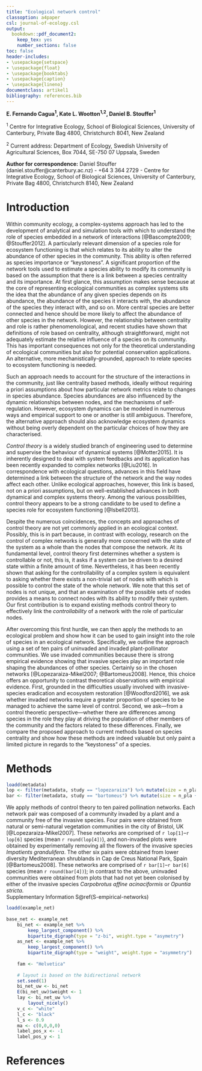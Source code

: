 ```yaml
---
title: "Ecological network control"
classoption: a4paper
csl: journal-of-ecology.csl
output: 
  bookdown::pdf_document2: 
    keep_tex: yes
    number_sections: false
toc: false
header-includes:
- \usepackage{setspace}
- \usepackage{float}
- \usepackage{booktabs}
- \usepackage{caption}
- \usepackage{lineno}
documentclass: artikel1
bibliography: references.bib
---
```


\doublespacing
\linenumbers

**E. Fernando Cagua^1^, Kate L. Wootton^1,2^, Daniel B. Stouffer^1^**

^1^ Centre for Integrative Ecology, School of Biological Sciences, University of Canterbury, Private Bag 4800, Christchurch 8041, New Zealand

^2^ Current address: Department of Ecology, Swedish University of Agricultural Sciences, Box 7044, SE-750 07 Uppsala, Sweden

**Author for correspondence:** Daniel Stouffer (daniel.stouffer@canterbury.ac.nz) - +64 3 364 2729 - Centre for Integrative Ecology, School of Biological Sciences, University of Canterbury, Private Bag 4800, Christchurch 8140, New Zealand

\newpage

# Introduction

Within community ecology, a complex-systems approach has led to the development of analytical and simulation tools with which to understand the role of species embedded in a network of interactions [@Bascompte2009; @Stouffer2012]. 
A particularly relevant dimension of a species role for ecosystem functioning is that which relates to its ability to alter the abundance of other species in the community. 
This ability is often referred as species importance or "keystoness". 
A significant proportion of the network tools used to estimate a species ability to modify its community is based on the assumption that there is a link between a species centrality and its importance. 
At first glance, this assumption makes sense because at the core of representing ecological communities as complex systems sits the idea that the abundance of any given species depends on its abundance, the abundance of the species it interacts with, the abundance of the species they interact with, and so on. 
More central species are better connected and hence should be more likely to affect the abundance of other species in the network. 
However, the relationship between centrality and role is rather phenomenological, and recent studies have shown that definitions of role based on centrality, although straightforward, might not adequately estimate the relative influence of a species on its community. 
This has important consequences not only for the theoretical understanding of ecological communities but also for potential conservation applications. 
An alternative, more mechanistically-grounded, approach to relate species to ecosystem functioning is needed.

Such an approach needs to account for the structure of the interactions in the community, just like centrality based methods, ideally without requiring a priori assumptions about how particular network metrics relate to changes in species abundance. 
Species abundances are also influenced by the dynamic relationships between nodes, and the mechanisms of self-regulation. 
However, ecosystem dynamics can be modeled in numerous ways and empirical support to one or another is still ambiguous. 
Therefore, the alternative approach should also acknowledge ecosystem dynamics without being overly dependent on the particular choices of how they are characterised.

*Control theory* is a widely studied branch of engineering used to determine and supervise the behaviour of dynamical systems [@Motter2015]. 
It is inherently designed to deal with system feedbacks and its application has been recently expanded to complex networks [@Liu2016]. 
In correspondence with ecological questions, advances in this field have determined a link between the structure of the network and the way nodes affect each other. 
Unlike ecological approaches, however, this link is based, not on a priori assumptions, but on well-established advances in both dynamical and complex systems theory. 
Among the various possibilities, control theory appears to be a strong candidate to be used to define a species role for ecosystem functioning [@Isbell2013]. 

Despite the numerous coincidences, the concepts and approaches of control theory are not yet commonly applied in an ecological context. 
Possibly, this is in part because, in contrast with ecology, research on the control of complex networks is generally more concerned with the state of the system as a whole than the nodes that compose the network. 
At its fundamental level, control theory first determines whether a system is controllable or not, this is, it asks if a system can be driven to a desired state within a finite amount of time. 
Nevertheless, it has been recently shown that asking for the controllability of a complex system is equivalent to asking whether there exists a non-trivial set of nodes with which is possible to control the state of the whole network. 
We note that this set of nodes is not unique, and that an examination of the possible sets of nodes provides a means to connect nodes with its ability to modify their system. 
Our first contribution is to expand existing methods control theory to effectively link the *controllability* of a network with the role of particular nodes. 

After overcoming this first hurdle, we can then apply the methods to an ecological problem and show how it can be used to gain insight into the role of species in an ecological network. 
Specifically, we outline the approach using a set of ten pairs of uninvaded and invaded plant-pollinator communities. 
We use invaded communities because there is strong empirical evidence showing that invasive species play an important role shaping the abundances of other species. Certainly so in the chosen networks [@Lopezaraiza-Mikel2007; @Bartomeus2008]. 
Hence, this choice offers an opportunity to contrast theoretical observations with empirical evidence. 
First, grounded in the difficulties usually involved with invasive-species eradication and ecosystem restoration [@Woodford2016], we ask whether invaded networks require a greater proportion of species to be managed to achieve the same level of control. 
Second, we ask—from a control theoretic perspective—whether there are differences among species in the role they play at driving the population of other members of the community and the factors related to these differences. 
Finally, we compare the proposed approach to current methods based on species centrality and show how these methods are indeed valuable but only paint a limited picture in regards to the "keystoness" of a species.

# Methods

```r
loadd(metadata)
lop <- filter(metadata, study == "lopezaraiza") %>% mutate(size = n_pla + n_pol) %$% size %>% summary() 
bar <- filter(metadata, study == "bartomeus") %>% mutate(size = n_pla + n_pol) %$% size %>% summary() 
```

We apply methods of control theory to ten paired pollination networks.
Each network pair was composed of a community invaded by a plant and a community free of the invasive species. 
Four pairs were obtained from natural or semi-natural vegetation communities in the city of Bristol, UK [@Lopezaraiza-Mikel2007]. 
These networks are comprised of `r lop[1]`--`r lop[6]` species (mean `r round(lop[4])`), and non-invaded plots were obtained by experimentally removing all the flowers of the invasive species *Impatients grandulifera*.
The other six pairs were obtained from lower diversity Mediterranean shrublands in Cap de Creus National Park, Spain [@Bartomeus2008].
These networks are comprised of `r bar[1]`--`r bar[6]` species (mean `r round(bar[4])`); in contrast to the above, uninvaded communities were obtained from plots that had not yet been colonised by either of the invasive species *Carpobrotus affine acinaciformis* or *Opuntia stricta*.  
Supplementary Information S\@ref(S-empirical-networks) 

```r
loadd(example_net)
	
base_net <- example_net
	bi_net <- example_net %>%
		keep_largest_component() %>%
		bipartite_digraph(type = "z-bi", weight.type = "asymetry") 
	as_net <- example_net %>%
		keep_largest_component() %>%
		bipartite_digraph(type = "weight", weight.type = "asymmetry")
	
	fam <- "Helvetica"
	
	# layout is based on the bidirectional network
	set.seed(1)
	bi_net_uw <- bi_net
	E(bi_net_uw)$weight <- 1
	lay <- bi_net_uw %>%
		layout_nicely()
	v_c <- "white"
	l_c <- "black"
	l_s <- 0.9
	ma <- c(0,0,0,0)
	label_pos_x <- -1
	label_pos_y <- 1
```

# References
